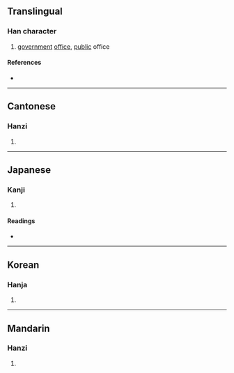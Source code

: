 {{character info/new}}
==Translingual==

===Han character===
{{Han char|rn=53|rad=广|as=13|sn=16|four=00252|canj=INBQ|ids=⿸广解}}

# [[government]] [[office]], [[public]] office

====References====
* {{Han ref|kx=0351.170|dkj=09510|dj=0664.180|hdz=20905.130|uh=5EE8|ud=24296|bh=E972|bd=59762}}

----

==Cantonese==

===Hanzi===
{{yue-hanzi|jyut=[[gaai3]], [[haai6]]|y=gaai3, haai6}}

# {{defn|lang=yue|sort=广13}}

----

==Japanese==

===Kanji===
{{ja-kanji|grade=|rs=广13}}

# {{defn|lang=ja|sort=广13}}

====Readings====
* {{ja-readings|on=[[かい]] (kai), [[け]] (ke)|kun=[[やくしょ]] (yakusho)}}

----

==Korean==

===Hanja===
{{ko-hanja|hangeul=해|rv=hae|mr=hae}}

# {{defn|lang=ko|sort=广13}}

----

==Mandarin==

===Hanzi===
{{cmn-hanzi|pin=[[xiè]] ([[xie4]])|wg=hsieh<sup>4</sup>}}

# {{defn|lang=cmn|sort=广13}}